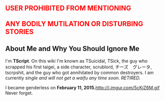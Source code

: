 
<div style="font-size: 150%;"><span style="color:#ff0000">'''USER PROHIBITED FROM MENTIONING '''<br /><br />'''ANY BODILY MUTILATION OR DISTURBING STORIES'''</span></div>

==About Me and Why You Should Ignore Me==

I'm '''TScript'''. On this wiki I'm known as TSuicidal, TSick, the guy who scrapped his first taigei, a side character, scrublord, チーズ　グレータ, tscrpshit, and the guy who got annihilated by common destroyers. I am currently ''single and will not get a waifu any time soon. RETIRED.''

I became genderless on '''February 11, 2015. '''http://i.imgur.com/5cKjZ6M.gif Never forget.